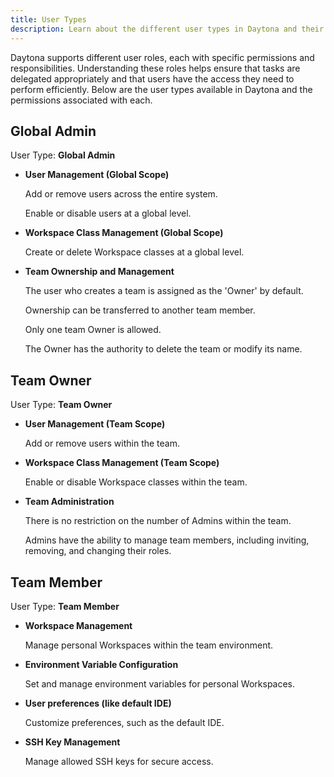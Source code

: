 ```yaml
---
title: User Types
description: Learn about the different user types in Daytona and their respective permissions and roles.
---
```


Daytona supports different user roles, each with specific permissions and responsibilities. Understanding these roles helps ensure that tasks are delegated appropriately and that users have the access they need to perform efficiently. Below are the user types available in Daytona and the permissions associated with each.

## Global Admin

User Type: **Global Admin**

- **User Management (Global Scope)**

    Add or remove users across the entire system.

    Enable or disable users at a global level.

- **Workspace Class Management (Global Scope)**

    Create or delete Workspace classes at a global level.

- **Team Ownership and Management**

    The user who creates a team is assigned as the 'Owner' by default.

    Ownership can be transferred to another team member.

    Only one team Owner is allowed.

    The Owner has the authority to delete the team or modify its name.

## Team Owner

User Type: **Team Owner**

- **User Management (Team Scope)**

    Add or remove users within the team.

- **Workspace Class Management (Team Scope)**

    Enable or disable Workspace classes within the team.

- **Team Administration**

    There is no restriction on the number of Admins within the team.

    Admins have the ability to manage team members, including inviting, removing, and changing their roles.

## Team Member

User Type:  **Team Member**

- **Workspace Management**

    Manage personal Workspaces within the team environment.

- **Environment Variable Configuration**

    Set and manage environment variables for personal Workspaces.

- **User preferences (like default IDE)**

    Customize preferences, such as the default IDE.

- **SSH Key Management**

    Manage allowed SSH keys for secure access.
